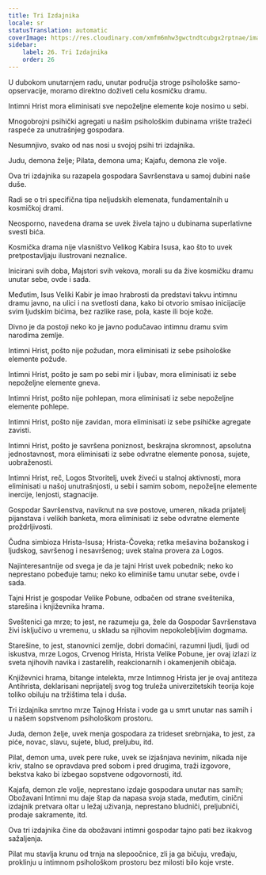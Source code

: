 ```yaml
---
title: Tri Izdajnika
locale: sr
statusTranslation: automatic
coverImage: https://res.cloudinary.com/xmfm6mhw3gwctndtcubgx2rptnae/image/upload/v1741354419/small_cover_la_gran_rebelion_28716e29d2.webp
sidebar:
    label: 26. Tri Izdajnika
    order: 26
---
```

U dubokom unutarnjem radu, unutar područja stroge psihološke samo-opservacije, moramo direktno doživeti celu kosmičku dramu.

Intimni Hrist mora eliminisati sve nepoželjne elemente koje nosimo u sebi.

Mnogobrojni psihički agregati u našim psihološkim dubinama vrište tražeći raspeće za unutrašnjeg gospodara.

Nesumnjivo, svako od nas nosi u svojoj psihi tri izdajnika.

Judu, demona želje; Pilata, demona uma; Kajafu, demona zle volje.

Ova tri izdajnika su razapela gospodara Savršenstava u samoj dubini naše duše.

Radi se o tri specifična tipa neljudskih elemenata, fundamentalnih u kosmičkoj drami.

Neosporno, navedena drama se uvek živela tajno u dubinama superlativne svesti bića.

Kosmička drama nije vlasništvo Velikog Kabira Isusa, kao što to uvek pretpostavljaju ilustrovani neznalice.

Inicirani svih doba, Majstori svih vekova, morali su da žive kosmičku dramu unutar sebe, ovde i sada.

Međutim, Isus Veliki Kabir je imao hrabrosti da predstavi takvu intimnu dramu javno, na ulici i na svetlosti dana, kako bi otvorio smisao inicijacije svim ljudskim bićima, bez razlike rase, pola, kaste ili boje kože.

Divno je da postoji neko ko je javno podučavao intimnu dramu svim narodima zemlje.

Intimni Hrist, pošto nije požudan, mora eliminisati iz sebe psihološke elemente požude.

Intimni Hrist, pošto je sam po sebi mir i ljubav, mora eliminisati iz sebe nepoželjne elemente gneva.

Intimni Hrist, pošto nije pohlepan, mora eliminisati iz sebe nepoželjne elemente pohlepe.

Intimni Hrist, pošto nije zavidan, mora eliminisati iz sebe psihičke agregate zavisti.

Intimni Hrist, pošto je savršena poniznost, beskrajna skromnost, apsolutna jednostavnost, mora eliminisati iz sebe odvratne elemente ponosa, sujete, uobraženosti.

Intimni Hrist, reč, Logos Stvoritelj, uvek živeći u stalnoj aktivnosti, mora eliminisati u našoj unutrašnjosti, u sebi i samim sobom, nepoželjne elemente inercije, lenjosti, stagnacije.

Gospodar Savršenstva, naviknut na sve postove, umeren, nikada prijatelj pijanstava i velikih banketa, mora eliminisati iz sebe odvratne elemente proždrljivosti.

Čudna simbioza Hrista-Isusa; Hrista-Čoveka; retka mešavina božanskog i ljudskog, savršenog i nesavršenog; uvek stalna provera za Logos.

Najinteresantnije od svega je da je tajni Hrist uvek pobednik; neko ko neprestano pobeđuje tamu; neko ko eliminiše tamu unutar sebe, ovde i sada.

Tajni Hrist je gospodar Velike Pobune, odbačen od strane sveštenika, starešina i književnika hrama.

Sveštenici ga mrze; to jest, ne razumeju ga, žele da Gospodar Savršenstava živi isključivo u vremenu, u skladu sa njihovim nepokolebljivim dogmama.

Starešine, to jest, stanovnici zemlje, dobri domaćini, razumni ljudi, ljudi od iskustva, mrze Logos, Crvenog Hrista, Hrista Velike Pobune, jer ovaj izlazi iz sveta njihovih navika i zastarelih, reakcionarnih i okamenjenih običaja.

Književnici hrama, bitange intelekta, mrze Intimnog Hrista jer je ovaj antiteza Antihrista, deklarisani neprijatelj svog tog truleža univerzitetskih teorija koje toliko obiluju na tržištima tela i duša.

Tri izdajnika smrtno mrze Tajnog Hrista i vode ga u smrt unutar nas samih i u našem sopstvenom psihološkom prostoru.

Juda, demon želje, uvek menja gospodara za trideset srebrnjaka, to jest, za piće, novac, slavu, sujete, blud, preljubu, itd.

Pilat, demon uma, uvek pere ruke, uvek se izjašnjava nevinim, nikada nije kriv, stalno se opravdava pred sobom i pred drugima, traži izgovore, bekstva kako bi izbegao sopstvene odgovornosti, itd.

Kajafa, demon zle volje, neprestano izdaje gospodara unutar nas samih; Obožavani Intimni mu daje štap da napasa svoja stada, međutim, cinični izdajnik pretvara oltar u ležaj uživanja, neprestano bludniči, preljubniči, prodaje sakramente, itd.

Ova tri izdajnika čine da obožavani intimni gospodar tajno pati bez ikakvog sažaljenja.

Pilat mu stavlja krunu od trnja na slepoočnice, zli ja ga bičuju, vređaju, proklinju u intimnom psihološkom prostoru bez milosti bilo koje vrste.

